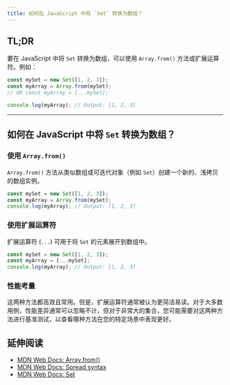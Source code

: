 ```yaml
---
title: 如何在 JavaScript 中将 `Set` 转换为数组？
---
```


## TL;DR

要在 JavaScript 中将 `Set` 转换为数组，可以使用 `Array.from()` 方法或扩展运算符。例如：

```js live
const mySet = new Set([1, 2, 3]);
const myArray = Array.from(mySet);
// OR const myArray = [...mySet];

console.log(myArray); // Output: [1, 2, 3]
```

***

## 如何在 JavaScript 中将 `Set` 转换为数组？

### 使用 `Array.from()`

`Array.from()` 方法从类似数组或可迭代对象（例如 `Set`）创建一个新的、浅拷贝的数组实例。

```js live
const mySet = new Set([1, 2, 3]);
const myArray = Array.from(mySet);
console.log(myArray); // Output: [1, 2, 3]
```

### 使用扩展运算符

扩展运算符 (`...`) 可用于将 `Set` 的元素展开到数组中。

```js live
const mySet = new Set([1, 2, 3]);
const myArray = [...mySet];
console.log(myArray); // Output: [1, 2, 3]
```

### 性能考量

这两种方法都高效且常用。但是，扩展运算符通常被认为更简洁易读。对于大多数用例，性能差异通常可以忽略不计，但对于非常大的集合，您可能需要对这两种方法进行基准测试，以查看哪种方法在您的特定场景中表现更好。

## 延伸阅读

* [MDN Web Docs: Array.from()](https://developer.mozilla.org/en-US/docs/Web/JavaScript/Reference/Global_Objects/Array/from)
* [MDN Web Docs: Spread syntax](https://developer.mozilla.org/en-US/docs/Web/JavaScript/Reference/Operators/Spread_syntax)
* [MDN Web Docs: Set](https://developer.mozilla.org/en-US/docs/Web/JavaScript/Reference/Global_Objects/Set)
